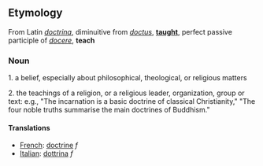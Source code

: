 ==Etymology==
From Latin ''[[doctrina]]'', diminuitive from ''[[doctus]]'', '''[[taught]]''', perfect passive participle of ''[[docere]]'', '''teach'''

===Noun===

1. a belief, especially about philosophical, theological, or religious matters

2. the teachings of a religion, or a religious leader, organization, group or text: e.g., "The incarnation is a basic doctrine of classical Christianity," "The four noble truths summarise the main doctrines of Buddhism."


==== Translations ====
*[[French]]: [[doctrine]] ''f''
*[[Italian]]: [[dottrina]] ''f''